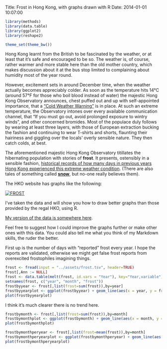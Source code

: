 Title:  Frost in Hong Kong, with graphs drawn with R
Date:   2014-01-01 10:07:00

```r
library(methods)
library(data.table)
library(ggplot2)
library(reshape2)

theme_set(theme_bw())
```

Hong Kong learnt from the British to be fascinated by the weather, or at least that it's safe and encouraged to be so. The weather is, of course, rather warmer and more stable here than the old mother country, which makes discussion about it at the bus stop limited to complaining about humidity most of the year round.

However, excitement sets in around December time, when the weather actually becomes appreciably colder. As soon as the temperature hits 14°C (around 57°F for those who boil blood instead of water) the majestic Hong Kong Observatory announces, chest puffed out and up with self-appointed importance, that a ["Cold Weather Warning"](http://www.hko.gov.hk/wservice/warning/coldhot.htm) is in place. At such an extreme temperature, the Observatory intones over every available communication channel, that "If you must go out, avoid prolonged exposure to wintry winds", and other concerned bromides. Most  of the populace duly follows by wearing at least three layers, with those of European extraction bucking the fashion and continuing to wear T-shirts and shorts, flaunting their hairiness and giggling over the locals' overly sensible nature. They then catch colds, at best.

The aforementioned majestic Hong Kong Observatory titillates the hibernating population with stories of **frost**. It presents, ostensibly in a sensible fashion, [historical records of how many days in previous years Hong Kong experienced this extreme weather condition](http://www.hko.gov.hk/cis/statistic/frost_statistic_e.htm). (There are also tales of something called [**snow**](http://www.hko.gov.hk/education/edu01met/wxobs/ele_snow_e.htm), but no-one really believes them). 

The HKO website has graphs like the following:

[![FROST](http://www.hko.gov.hk/cis/statistic/img/Frost1.jpg)](http://www.hko.gov.hk/cis/statistic/img/Frost1.jpg)

I've taken the data and will show you how to draw better graphs than those provided by the regal HKO, using R. 

[My version of the data is somewhere here](https://raw.github.com/slygent/dataguruhk/master/frost/frost.tsv).

Feel free to suggest how I could improve the graphs further or make other ones with this data. You could also tell me what you think of my Markdown skills, the ruder the better.

First up is the number of days with "reported" frost every year. I hope the reports are validated, otherwise we might get false frost reports from overexcited frostophiles imagining things.


```r
frost <- fread(input = "../assets/frost.tsv", header=TRUE) 
frost[,Ann := NULL]
frost <- data.table(melt(frost, id.vars = "Year"), key="Year,variable")
setnames(frost, c("year", "month", "frost"))
frostbyyear <- frost[,list(frost=sum(frost)),by=year]
frostbyyearplot <- ggplot(frostbyyear) + geom_line(aes(x = year, y = frost), size = 2) + labs(x = "Year", y = "Days with reported frost", title = "Days of reported frost in Hong Kong by year") + scale_y_continuous(breaks=seq(0,10,1)) + scale_x_continuous(breaks=seq(1955,2010,5))
plot(frostbyyearplot)
```

I think it's much clearer there is no trend here.

```r
frostbymonth <- frost[,list(frost=sum(frost)),by=month]
frostbymonthplot <- ggplot(frostbymonth) + geom_line(aes(x = month, y = frost, group = 1)) + theme_bw() + labs(x = "Month", y = "Days with reported frost", title = "Days of reported frost in Hong Kong by month")
plot(frostbymonthplot)
```

```r
frostbymonthperyear <- frost[,list(frost=mean(frost)),by=month]
frostbymonthperyearplot <- ggplot(frostbymonthperyear) + geom_line(aes(x = month, y = frost, group = 1)) + theme_bw() + labs(x = "Month", y = "Mean with reported frost", title = "Mean days of reported frost in Hong Kong by month") 
plot(frostbymonthperyearplot)
```

